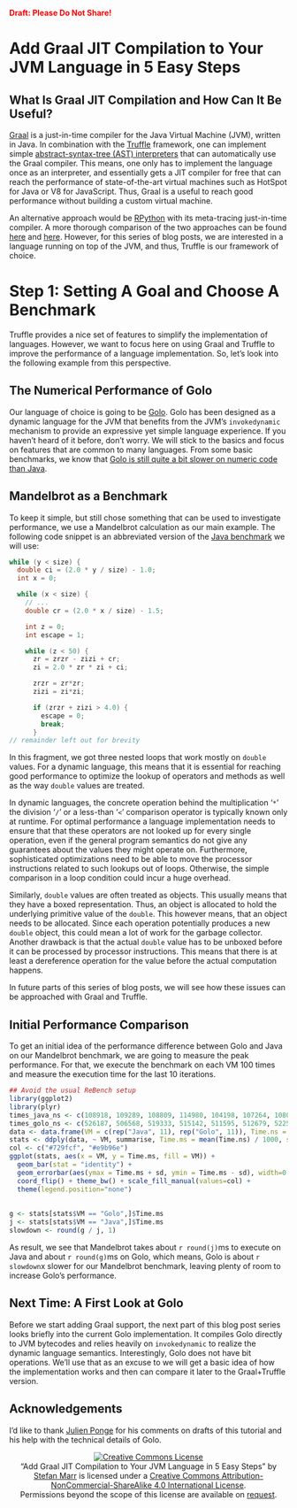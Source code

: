 <span style="color: red; font-weight:bold">Draft: Please Do Not Share!</span>

Add Graal JIT Compilation to Your JVM Language in 5 Easy Steps
==============================================================

## What Is Graal JIT Compilation and How Can It Be Useful?

[Graal][2] is a just-in-time compiler for the Java Virtual Machine (JVM),
written in Java. In combination with the [Truffle][1] framework, one can
implement simple [abstract-syntax-tree (AST) interpreters][3] that can
automatically use the Graal compiler. This means, one only has to implement the
language once as an interpreter, and essentially gets a JIT compiler for free
that can reach the performance of state-of-the-art virtual machines such as
HotSpot for Java or V8 for JavaScript. Thus, Graal is a useful to reach good
performance without building a custom virtual machine.

An alternative approach would be [RPython][4] with its meta-tracing
just-in-time compiler. A more thorough comparison of the two approaches can be
found [here][5] and [here][6]. However, for this series of blog posts, we are
interested in a language running on top of the JVM, and thus, Truffle is our
framework of choice.

# Step 1: Setting A Goal and Choose A Benchmark

Truffle provides a nice set of features to simplify the implementation of
languages. However, we want to focus here on using Graal and Truffle to improve
the performance of a language implementation. So, let's look into the following
example from this perspective.

## The Numerical Performance of Golo

Our language of choice is going to be [Golo][7]. Golo has been designed as a
dynamic language for the JVM that benefits from the JVM's `invokedynamic`
mechanism to provide an expressive yet simple language experience. If you
haven't heard of it before, don't worry. We will stick to the basics and focus
on features that are common to many languages. From some basic benchmarks, we
know that [Golo is still quite a bit slower on numeric code than Java][8].

## Mandelbrot as a Benchmark

To keep it simple, but still chose something that can be used to investigate
performance, we use a Mandelbrot calculation as our main example. The
following code snippet is an abbreviated version of the [Java benchmark][9] we
will use:

```java
while (y < size) {
  double ci = (2.0 * y / size) - 1.0;
  int x = 0;

  while (x < size) {
    // ...
    double cr = (2.0 * x / size) - 1.5;

    int z = 0;
    int escape = 1;

    while (z < 50) {
      zr = zrzr - zizi + cr;
      zi = 2.0 * zr * zi + ci;

      zrzr = zr*zr;
      zizi = zi*zi;

      if (zrzr + zizi > 4.0) {
        escape = 0;
        break;
      }
// remainder left out for brevity
```

In this fragment, we got three nested loops that work mostly on `double`
values. For a dynamic language, this means that it is essential for reaching
good performance to optimize the lookup of operators and methods as well as the
way `double` values are treated.

In dynamic languages, the concrete operation behind the multiplication '`*`' the
division '`/`' or a less-than '`<`' comparison operator is typically known only at
runtime. For optimal performance a language implementation needs to ensure that
that these operators are not looked up for every single operation, even if the
general program semantics do not give any guarantees about the values they
might operate on. Furthermore, sophisticated optimizations need to be able to
move the processor instructions related to such lookups out of loops. Otherwise,
the simple comparison in a loop condition could incur a huge overhead.

Similarly, `double` values are often treated as objects. This usually means
that they have a boxed representation. Thus, an object is allocated to hold the
underlying primitive value of the `double`. This however means, that an object
needs to be allocated. Since each operation potentially produces a new `double`
object, this could mean a lot of work for the garbage collector. Another
drawback is that the actual `double` value has to be unboxed before it can be
processed by processor instructions. This means that there is at least a
dereference operation for the value before the actual computation happens.

In future parts of this series of blog posts, we will see how these issues can
be approached with Graal and Truffle.

## Initial Performance Comparison

To get an initial idea of the performance difference between Golo and Java on
our Mandelbrot benchmark, we are going to measure the peak performance. For
that, we execute the benchmark on each VM 100 times and measure the execution
time for the last 10 iterations.

```r
## Avoid the usual ReBench setup
library(ggplot2)
library(plyr)
times_java_ns <- c(108918, 109289, 108809, 114980, 104198, 107264, 108012, 109215, 104651, 107225, 105856)
times_golo_ns <- c(526187, 506568, 519333, 515142, 511595, 512679, 522535, 488186, 511581, 502145, 515739)
data <- data.frame(VM = c(rep("Java", 11), rep("Golo", 11)), Time.ns = c(times_java_ns, times_golo_ns), stringsAsFactors = TRUE)
stats <- ddply(data, ~ VM, summarise, Time.ms = mean(Time.ns) / 1000, sd = sd(Time.ns) / 1000)
col <- c("#729fcf", "#e9b96e")
ggplot(stats, aes(x = VM, y = Time.ms, fill = VM)) +
  geom_bar(stat = "identity") +
  geom_errorbar(aes(ymax = Time.ms + sd, ymin = Time.ms - sd), width=0.25) +
  coord_flip() + theme_bw() + scale_fill_manual(values=col) +
  theme(legend.position="none")
  
  
g <- stats[stats$VM == "Golo",]$Time.ms
j <- stats[stats$VM == "Java",]$Time.ms
slowdown <- round(g / j, 1)
```

As result, we see that Mandelbrot takes about `r round(j)`ms to execute on
Java and about `r round(g)`ms on Golo, which means, Golo is about `r slowdown`x
slower for our Mandelbrot benchmark, leaving plenty of room to
increase Golo's performance.

## Next Time: A First Look at Golo

Before we start adding Graal support, the next part of this blog post series
looks briefly into the current Golo implementation. It compiles Golo directly
to JVM bytecodes and relies heavily on `invokedynamic` to realize the dynamic
language semantics. Interestingly, Golo does not have bit operations. We'll use
that as an excuse to we will get a basic idea of how the implementation works
and then can compare it later to the Graal+Truffle version.

## Acknowledgements

I'd like to thank [Julien Ponge](https://julien.ponge.org/) for his comments on
drafts of this tutorial and his help with the technical details of Golo.

[1]: https://github.com/OracleLabs/Truffle
[2]: http://openjdk.java.net/projects/graal/
[3]: https://en.wikipedia.org/wiki/Interpreter_(computing)#Abstract_Syntax_Tree_interpreters
[4]: https://rpython.readthedocs.org/en/latest/
[5]: http://stefan-marr.de/papers/ieee-soft-marr-et-al-are-we-there-yet/
[6]: http://stefan-marr.de/papers/oopsla-marr-ducasse-meta-tracing-vs-partial-evaluation/
[7]: http://golo-lang.org/
[8]: http://arxiv.org/pdf/1505.06003v1.pdf
[9]: https://github.com/smarr/Classic-Benchmarks/blob/master/benchmarks/Mandelbrot.java#L42

<script type="text/javascript">
var langs = ["gradle", "golo", "java", "bash"];

for (var j = 0; j < langs.length; j++) {
  var lang = langs[j];
  var snippets = document.getElementsByClassName(lang);
  while (snippets.length) {
    var cur = snippets[0];
    var p = cur.parentNode;
    p.className += "brush: java; toolbar: false;"
    
    while (cur.childNodes.length) {
        p.appendChild(cur.firstChild);
    }
    cur.remove();
  }
}

SyntaxHighlighter.all();
</script>

<p style="text-align:center">
<a rel="license" href="http://creativecommons.org/licenses/by-nc-sa/4.0/"><img alt="Creative Commons License" style="border-width:0" src="https://i.creativecommons.org/l/by-nc-sa/4.0/88x31.png" /></a><br /><span xmlns:dct="http://purl.org/dc/terms/" property="dct:title">&ldquo;Add Graal JIT Compilation to Your JVM Language in 5 Easy Steps&rdquo;</span> by <a xmlns:cc="http://creativecommons.org/ns#" href="http://stefan-marr.de/" property="cc:attributionName" rel="cc:attributionURL">Stefan Marr</a> is licensed under a <a rel="license" href="http://creativecommons.org/licenses/by-nc-sa/4.0/">Creative Commons Attribution-NonCommercial-ShareAlike 4.0 International License</a>.<br />Permissions beyond the scope of this license are available on <a xmlns:cc="http://creativecommons.org/ns#" href="http://stefan-marr.de/" rel="cc:morePermissions">request</a>.
</p>
